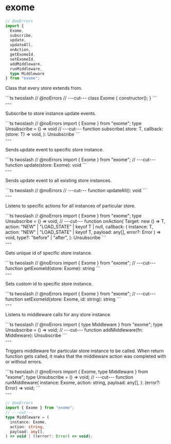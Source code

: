 # exome

```ts twoslash
// @noErrors
import {
  Exome,
  subscribe,
  update,
  updateAll,
  onAction,
  getExomeId,
  setExomeId,
  addMiddleware,
  runMiddleware,
  type Middleware
} from "exome";
```

<div className="api-explore">

<p className="api-explore-comment">
Class that every store extends from.
</p>
```ts twoslash
// @noErrors
// ---cut---
class Exome {
  constructor();
}
```

<br />
---

<p className="api-explore-comment">
Subscribe to store instance update events.
</p>
```ts twoslash
// @noErrors
import { Exome } from "exome";
type Unsubscribe = () => void
// ---cut---
function subscribe<T extends Exome>(
  store: T,
  callback: (store: T) => void,
): Unsubscribe
```

<br />
---

<p className="api-explore-comment">
Sends update event to specific store instance.
</p>
```ts twoslash
// @noErrors
import { Exome } from "exome";
// ---cut---
function update(store: Exome): void
```

<br />
---

<p className="api-explore-comment">
Sends update event to all existing store instances.
</p>
```ts twoslash
// @noErrors
// ---cut---
function updateAll(): void
```

<br />
---

<p className="api-explore-comment">
Listens to specific actions for all instances of particular store.
</p>
```ts twoslash
// @noErrors
import { Exome } from "exome";
type Unsubscribe = () => void;
// ---cut---
function onAction<T extends Exome>(
  Target: new () => T,
  action: "NEW" | "LOAD_STATE" | keyof T | null,
  callback: (
    instance: T,
    action: "NEW" | "LOAD_STATE" | keyof T,
    payload: any[],
    error?: Error
  ) => void,
  type?: "before" | "after",
): Unsubscribe
```

<br />
---

<p className="api-explore-comment">
Gets unique id of specific store instance.
</p>
```ts twoslash
// @noErrors
import { Exome } from "exome";
// ---cut---
function getExomeId(store: Exome): string
```

<br />
---

<p className="api-explore-comment">
Sets custom id to specific store instance.
</p>
```ts twoslash
// @noErrors
import { Exome } from "exome";
// ---cut---
function setExomeId(store: Exome, id: string): string
```

<br />
---

<p className="api-explore-comment">
Listens to middleware calls for any store instance.
</p>
```ts twoslash
// @noErrors
import { type Middleware } from "exome";
type Unsubscribe = () => void;
// ---cut---
function addMiddleware(fn: Middleware): Unsubscribe
```

<br />
---

<p className="api-explore-comment">
Triggers middleware for particular store instance to be called. When return function gets called, it maks that the middleware action was completed with or without errors.
</p>
```ts twoslash
// @noErrors
import { Exome, type Middleware } from "exome";
type Unsubscribe = () => void;
// ---cut---
function runMiddleware(
  instance: Exome,
  action: string,
  payload: any[],
): (error?: Error) => void;
```

<br />
---

```ts twoslash
// @noErrors
import { Exome } from "exome";
// ---cut---
type Middleware = (
  instance: Exome,
  action: string,
  payload: any[],
) => void | ((error?: Error) => void);
```

</div>
